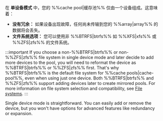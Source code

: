 在 **单设备模式** 中，您的 %%cache pool|缓存池%% 仅由一个设备组成。这意味着：

- **没有冗余：** 如果设备出现故障，任何尚未传输到您的 %%array|array%% 的数据将会丢失。
- **文件系统选项：** 您可以使用非 %%BTRFS|btrfs%% 如 %%XFS|xfs%% 或 %%ZFS|zfs%% 的文件系统。

:::important
If you choose a non-%%BTRFS|btrfs%% or non-%%ZFS|zfs%% file system in single device mode and later decide to add more devices to the pool, you will need to reformat the device as %%BTRFS|btrfs%% or %%ZFS|zfs%% first. That's why %%BTRFS|btrfs%% is the default file system for %%cache pools|cache-pool%%, even when using just one device. Both %%BTRFS|btrfs%% and %%ZFS|zfs%% support adding devices later to create mirrored pools. For more information on file system selection and compatibility, see [File systems](../file-systems.mdx).
:::

Single device mode is straightforward. You can easily add or remove the device, but you won't have options for advanced features like redundancy or expansion.

